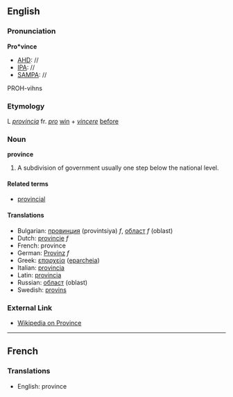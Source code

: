 ==English==
===Pronunciation===
'''Pro*vince'''
*[[AHD]]: //
*[[IPA]]: //
*[[SAMPA]]: //
PROH-vihns
===Etymology===

L ''[[provincia]]'' fr. ''[[pro]]'' [[win]] + ''[[vincere]]'' [[before]]
===Noun===
'''province'''

# A subdivision of government usually one step below the national level.

====Related terms====
*[[provincial]]

====Translations====

*Bulgarian: [[провинция]] (provintsiya) ''f'', [[област]] ''f'' (oblast)
*Dutch: [[provincie]] ''f''
*French: province
*German: [[Provinz]] ''f''
*Greek: [[επαρχεία]] ([[eparcheia]])
*Italian: [[provincia]]
*Latin: [[provincia]]
*Russian: [[област]] (oblast)
*Swedish: [[provins]]

===External Link===

*[[wikipedia:en:Province|Wikipedia on Province]]

----
==French==
===Translations===

*English: province